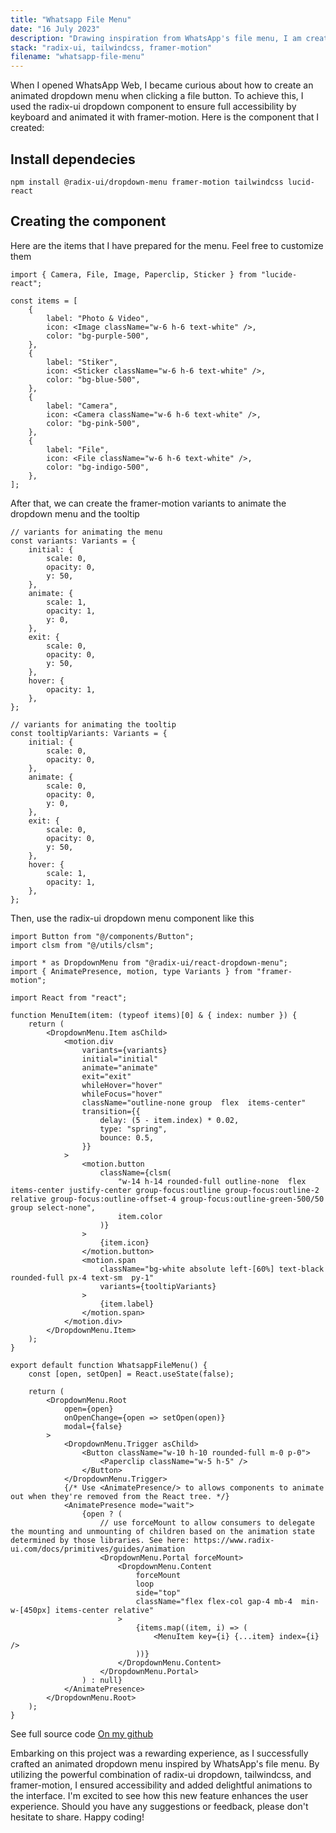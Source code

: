 ```yaml
---
title: "Whatsapp File Menu"
date: "16 July 2023"
description: "Drawing inspiration from WhatsApp's file menu, I am creating an animated dropdown menu using the robust combination of radix-ui dropdown, tailwindcss, and framer-motion."
stack: "radix-ui, tailwindcss, framer-motion"
filename: "whatsapp-file-menu"
---
```


When I opened WhatsApp Web, I became curious about how to create an animated dropdown menu when clicking a file button. To achieve this, I used the radix-ui dropdown component to ensure full accessibility by keyboard and animated it with framer-motion. Here is the component that I created:

<Components />

## Install dependecies

```terminal
npm install @radix-ui/dropdown-menu framer-motion tailwindcss lucid-react
```

## Creating the component

Here are the items that I have prepared for the menu. Feel free to customize them

```tsx
import { Camera, File, Image, Paperclip, Sticker } from "lucide-react";

const items = [
    {
        label: "Photo & Video",
        icon: <Image className="w-6 h-6 text-white" />,
        color: "bg-purple-500",
    },
    {
        label: "Stiker",
        icon: <Sticker className="w-6 h-6 text-white" />,
        color: "bg-blue-500",
    },
    {
        label: "Camera",
        icon: <Camera className="w-6 h-6 text-white" />,
        color: "bg-pink-500",
    },
    {
        label: "File",
        icon: <File className="w-6 h-6 text-white" />,
        color: "bg-indigo-500",
    },
];
```

After that, we can create the framer-motion variants to animate the dropdown menu and the tooltip

```tsx
// variants for animating the menu
const variants: Variants = {
    initial: {
        scale: 0,
        opacity: 0,
        y: 50,
    },
    animate: {
        scale: 1,
        opacity: 1,
        y: 0,
    },
    exit: {
        scale: 0,
        opacity: 0,
        y: 50,
    },
    hover: {
        opacity: 1,
    },
};

// variants for animating the tooltip
const tooltipVariants: Variants = {
    initial: {
        scale: 0,
        opacity: 0,
    },
    animate: {
        scale: 0,
        opacity: 0,
        y: 0,
    },
    exit: {
        scale: 0,
        opacity: 0,
        y: 50,
    },
    hover: {
        scale: 1,
        opacity: 1,
    },
};
```

Then, use the radix-ui dropdown menu component like this

```tsx
import Button from "@/components/Button";
import clsm from "@/utils/clsm";

import * as DropdownMenu from "@radix-ui/react-dropdown-menu";
import { AnimatePresence, motion, type Variants } from "framer-motion";

import React from "react";

function MenuItem(item: (typeof items)[0] & { index: number }) {
    return (
        <DropdownMenu.Item asChild>
            <motion.div
                variants={variants}
                initial="initial"
                animate="animate"
                exit="exit"
                whileHover="hover"
                whileFocus="hover"
                className="outline-none group  flex  items-center"
                transition={{
                    delay: (5 - item.index) * 0.02,
                    type: "spring",
                    bounce: 0.5,
                }}
            >
                <motion.button
                    className={clsm(
                        "w-14 h-14 rounded-full outline-none  flex items-center justify-center group-focus:outline group-focus:outline-2 relative group-focus:outline-offset-4 group-focus:outline-green-500/50 group select-none",
                        item.color
                    )}
                >
                    {item.icon}
                </motion.button>
                <motion.span
                    className="bg-white absolute left-[60%] text-black rounded-full px-4 text-sm  py-1"
                    variants={tooltipVariants}
                >
                    {item.label}
                </motion.span>
            </motion.div>
        </DropdownMenu.Item>
    );
}

export default function WhatsappFileMenu() {
    const [open, setOpen] = React.useState(false);

    return (
        <DropdownMenu.Root
            open={open}
            onOpenChange={open => setOpen(open)}
            modal={false}
        >
            <DropdownMenu.Trigger asChild>
                <Button className="w-10 h-10 rounded-full m-0 p-0">
                    <Paperclip className="w-5 h-5" />
                </Button>
            </DropdownMenu.Trigger>
            {/* Use <AnimatePresence/> to allows components to animate out when they're removed from the React tree. */}
            <AnimatePresence mode="wait">
                {open ? (
                    // use forceMount to allow consumers to delegate the mounting and unmounting of children based on the animation state determined by those libraries. See here: https://www.radix-ui.com/docs/primitives/guides/animation
                    <DropdownMenu.Portal forceMount>
                        <DropdownMenu.Content
                            forceMount
                            loop
                            side="top"
                            className="flex flex-col gap-4 mb-4  min-w-[450px] items-center relative"
                        >
                            {items.map((item, i) => (
                                <MenuItem key={i} {...item} index={i} />
                            ))}
                        </DropdownMenu.Content>
                    </DropdownMenu.Portal>
                ) : null}
            </AnimatePresence>
        </DropdownMenu.Root>
    );
}
```

See full source code [On my github](https://github.com/fikriwebdev/fikriweb.dev/blob/main/src/features/Recipes/all-components/WhatsappFileMenu.tsx)

Embarking on this project was a rewarding experience, as I successfully crafted an animated dropdown menu inspired by WhatsApp's file menu. By utilizing the powerful combination of radix-ui dropdown, tailwindcss, and framer-motion, I ensured accessibility and added delightful animations to the interface. I'm excited to see how this new feature enhances the user experience. Should you have any suggestions or feedback, please don't hesitate to share. Happy coding!
